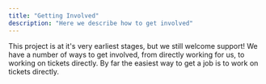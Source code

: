 ```yaml
---
title: "Getting Involved"
description: "Here we describe how to get involved"
---
```


This project is at it's very earliest stages, but we still welcome support!
We have a number of ways to get involved, from directly working for us, to working on tickets directly.
By far the easiest way to get a job is to work on tickets directly.